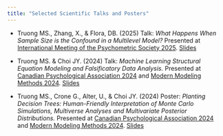 ```yaml
---
title: "Selected Scientific Talks and Posters"
---
```


-   Truong MS., Zhang, X., & Flora, DB. (2025) Talk: *What Happens When Sample Size is the Confound in a Multilevel Model?* Presented at [International Meeting of the Psychometric Society 2025](https://www.psychometricsociety.org/imps-2025). [Slides](pdf/IMPS_2025_MTruong_July_11_2025.pdf){.btn .btn-outline-primary .btn .btn-page-header .btn-xs role="button"}

-   Truong MS. & Choi JY. (2024) Talk: *Machine Learning Structural Equation Modeling and Falsificatory Data Analysis.* Presented at [Canadian Psychological Association 2024](https://cpa.ca/docs/File/Convention/2024/Abstract%20Book%202024-v1.2.pdf) and [Modern Modeling Methods 2024](https://modeling.uconn.edu/mmm-2024-archive/). [Slides](pdf/MMM2024 Talk.pdf){.btn .btn-outline-primary .btn role="button" .btn-page-header .btn-xs}

-   Truong MS., Crone G., Alter, U., & Choi JY. (2024) Poster: *Planting Decision Trees: Human-Friendly Interpretation of Monte Carlo Simulations, Multiverse Analyses and Multivariate Posterior Distributions.* Presented at [Canadian Psychological Association 2024](https://cpa.ca/docs/File/Convention/2024/Abstract%20Book%202024-v1.2.pdf) and [Modern Modeling Methods 2024](https://modeling.uconn.edu/mmm-2024-archive/). [Slides](pdf/CPA_MMM_2024_Poster.pdf){.btn .btn-outline-primary .btn role="button" .btn-page-header .btn-xs}
